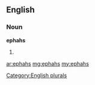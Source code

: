 ==English==

===Noun===
'''ephahs'''

# {{plural of|[[ephah]]}}

[[Category:English plurals]]

[[ar:ephahs]]
[[mg:ephahs]]
[[my:ephahs]]